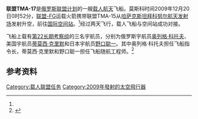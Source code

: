 {{noteTA
|G1=Aero
}}
{{Infobox spaceflight
| name              = 联盟TMA-17 <br> Союз ТМА-17
| operator          = [[俄罗斯航天集团|俄罗斯航天集团]]
| insignia          = Soyuz-TMA-17-Mission-Patch.png
| insignia_caption  = 联盟TMA-17任务徽章
| crew_callsign     = Pulsar<ref>{{Cite web|url=http://www.federalspace.ru/main.php?id=2&nid=9372|title=Soyuz TMA-17: Redocking Plan (Mission from FGB Nadir Port to Zvezda Instrumentation Compartment)|author=Russian Federal Space Agency|date=May 12, 2010|accessdate=May 12, 2010|archive-url=https://web.archive.org/web/20110611053028/http://www.federalspace.ru/main.php?id=2&nid=9372|archive-date=2011-06-11|dead-url=yes}}</ref>
| crew_size         = 3
| launch_site       = [[拜科努尔航天发射场|拜科努尔航天发射场]]
| launch_date       = 2009年12月20日<br/>21:52 UTC<ref name="Launch">{{cite press release|url=http://www.nasa.gov/home/hqnews/2009/dec/HQ_09-295_Soyuz_launch_ex22.html|title=Crew Lifts Off From Kazakhstan to Begin Science and Construction Work Aboard the International Space Station|author1=Yembrick, John|author2=Byerly, Josh|publisher=[[NASA|NASA]]|date=2009-12-20|accessdate=2009-12-20|archivedate=2009-12-20|archiveurl=https://www.webcitation.org/5mAkx1z2M?url=http://www.nasa.gov/home/hqnews/2009/dec/HQ_09-295_Soyuz_launch_ex22.html|deadurl=yes}}</ref>
| landing_date      = 2010年6月2日<br>3:25 UTC
| mission_duration  = 
| orbit_inclination = 
| orbit_period      = 
| crew_photo        = Soyuz TMA-17 crew.jpg
| crew_photo_caption= 从左往右：[[蒂莫西·克里默|克里默]]、[[奥列格·科托夫|科托夫]]和[[野口聪一|野口聪一]]
| next_mission      = [[File:Soyuz-TMA-18-Mission-Patch.png|30px]] [[联盟TMA-18|联盟TMA-18]]
| previous_mission  = [[File:Soyuz-TMA-16-Mission-Patch.png|30px]] [[联盟TMA-16|联盟TMA-16]]
| programme         = [[联盟计划|联盟计划]]<br/><small>（载人任务）</small>
|}}

'''联盟TMA-17'''是[[俄罗斯|俄罗斯]][[联盟计划|联盟计划]]的一艘[[载人航天|载人航天]]飞船。莫斯科时间2009年12月20日0时52分，[[联盟-FG|联盟-FG]]运载火箭携带联盟TMA-15从[[哈萨克斯坦|哈萨克斯坦]][[拜科努尔航天发射场|拜科努尔航天发射场]]发射升空，前往[[国际空间站|国际空间站]]。<ref name="Launch"/>经过两天飞行，载人飞船与空间站成功对接。

飞船上载有[[第22长期考察组|第22长期考察组]]的三名宇航员，分别为俄罗斯宇航员[[奥列格·科托夫|奥列格·科托夫]]、美国宇航员[[蒂莫西·克里默|蒂莫西·克里默]]和日本宇航员[[野口聪一|野口聪一]]。其中奥列格·科托夫担任飞船指令长，蒂莫西·克里默和野口聪一担任飞船随航工程师。<ref>{{Cite web|url=http://bt.xinhuanet.com/2009-12/21/content_18553532.htm|title=俄罗斯向国际空间站发射载人飞船|author=新华网|date=2009-12-23|accessdate=2010-09-07|deadurl=yes|archiveurl=https://web.archive.org/web/20160304115415/http://bt.xinhuanet.com/2009-12/21/content_18553532.htm|archivedate=2016-03-04}}</ref>

==参考资料==
{{reflist}}

{{联盟计划}}
{{Manned ISS flight}}
{{DEFAULTSORT:Soyuz TMA-17}}
[[Category:载人联盟任务|Category:载人联盟任务]]
[[Category:2009年發射的太空飛行器|Category:2009年發射的太空飛行器]]